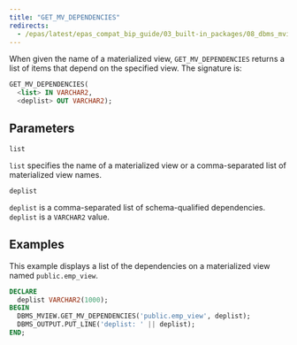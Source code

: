 ```yaml
---
title: "GET_MV_DEPENDENCIES"
redirects:
  - /epas/latest/epas_compat_bip_guide/03_built-in_packages/08_dbms_mview/01_get_mv_dependencies/ #generated for docs/epas/reorg-role-use-case-mode
---
```


When given the name of a materialized view, `GET_MV_DEPENDENCIES` returns a list of items that depend on the specified view. The signature is:

```sql
GET_MV_DEPENDENCIES(
  <list> IN VARCHAR2,
  <deplist> OUT VARCHAR2);
```

## Parameters

`list`

 `list` specifies the name of a materialized view or a comma-separated list of materialized view names.

`deplist`

 `deplist` is a comma-separated list of schema-qualified dependencies. `deplist` is a `VARCHAR2` value.

## Examples

This example displays a list of the dependencies on a materialized view named `public.emp_view`.

```sql
DECLARE
  deplist VARCHAR2(1000);
BEGIN
  DBMS_MVIEW.GET_MV_DEPENDENCIES('public.emp_view', deplist);
  DBMS_OUTPUT.PUT_LINE('deplist: ' || deplist);
END;
```
